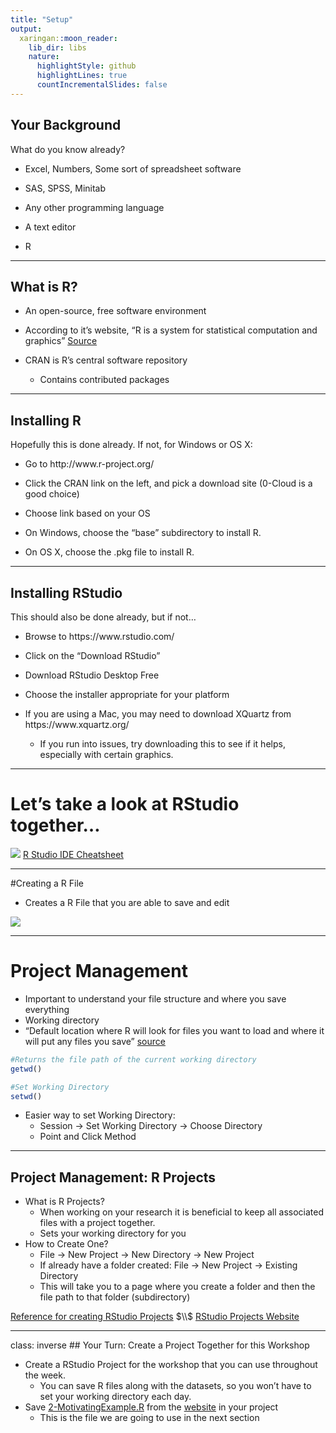 ```yaml
---
title: "Setup"
output: 
  xaringan::moon_reader:
    lib_dir: libs
    nature:
      highlightStyle: github
      highlightLines: true
      countIncrementalSlides: false
---
```


## Your Background

What do you know already?

- Excel, Numbers, Some sort of spreadsheet software

- SAS, SPSS, Minitab

- Any other programming language

- A text editor

- R

---

## What is R?

+ An open-source, free software environment

+ According to it's website, "R is a system for statistical computation and graphics" [Source](https://www.r-project.org/)

+ CRAN is R's central software repository
  - Contains contributed packages
  
  
  

---

## Installing R

Hopefully this is done already.  If not, for Windows or OS X:

- Go to http://www.r-project.org/

- Click the CRAN link on the left, and pick a download site (0-Cloud is a good choice)

- Choose link based on your OS

- On Windows, choose the "base" subdirectory to install R.

- On OS X, choose the .pkg file to install R.

---

## Installing RStudio

This should also be done already, but if not...

- Browse to https://www.rstudio.com/

- Click on the "Download RStudio" 

- Download RStudio Desktop Free

- Choose the installer appropriate for your platform

- If you are using a Mac, you may need to download XQuartz from https://www.xquartz.org/
  + If you run into issues, try downloading this to see if it helps, especially with certain graphics.

---

# Let's take a look at RStudio together...

![](images/rstudioExp.png)
[R Studio IDE Cheatsheet](cheatsheets/rstudio-ide.pdf)

---

#Creating a R File

+ Creates a R File that you are able to save and edit

![](images/new_file.png)


---

# Project Management

- Important to understand your file structure and where you save everything
- Working directory 
 + "Default location where R will look for files you want to load and where it will put any files you save" [source](https://intro2r.com/work-d.html)

```r

#Returns the file path of the current working directory
getwd()

#Set Working Directory
setwd()

```

+ Easier way to set Working Directory: 
  - Session -> Set Working Directory -> Choose Directory
  - Point and Click Method

---

## Project Management: R Projects

- What is R Projects?
  + When working on your research it is beneficial to keep all associated files with a project together. 
  + Sets your working directory for you
- How to Create One?
  + File -> New Project -> New Directory -> New Project
  + If already have a folder created: File -> New Project -> Existing Directory 
  + This will take you to a page where you create a folder and then the file path to that folder (subdirectory)

[Reference for creating RStudio Projects](https://r4ds.had.co.nz/workflow-projects.html#rstudio-projects) $\\$
[RStudio Projects Website](https://support.rstudio.com/hc/en-us/articles/200526207-Using-RStudio-Projects)


---
class: inverse
## Your Turn: Create a Project Together for this Workshop

- Create a RStudio Project for the workshop that you can use throughout the week. 
  + You can save R files along with the datasets, so you won't have to set your working directory each day.
- Save [2-MotivatingExample.R](/01-r-intro/code/2-MotivatingExample.R) from the [website](https://unl-statistics.github.io/R-workshops/01-r-intro/index.html) in your project
  + This is the file we are going to use in the next section
